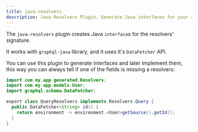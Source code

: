 ```yaml
---
title: java-resolvers
description: Java Resolvers Plugin. Generate Java interfaces for your resolvers. Works with graphql-java library.
---
```



<PluginHeader />

The `java-resolvers` plugin creates Java `interface`s for the resolvers' signature.

It works with `graphql-java` library, and it uses it's `DataFetcher` API.

You can use this plugin to generate interfaces and later implement them, this way you can always tell if one of the fields is missing a resolvers:

```java
import com.my.app.generated.Resolvers;
import com.my.app.models.User;
import graphql.schema.DataFetcher;

export class QueryResolvers implements Resolvers.Query {
  public DataFetcher<String> id() {
    return environment -> environment.<User>getSource().getId();
  }
}
```

<JavaInstallation />
<PluginApiDocs />
